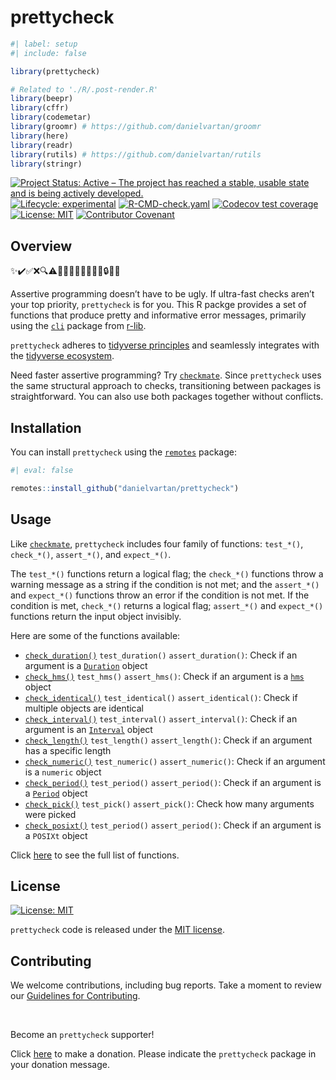# prettycheck

<!-- quarto render -->

```r
#| label: setup
#| include: false

library(prettycheck)

# Related to './R/.post-render.R'
library(beepr)
library(cffr)
library(codemetar)
library(groomr) # https://github.com/danielvartan/groomr
library(here)
library(readr)
library(rutils) # https://github.com/danielvartan/rutils
library(stringr)
```

<!-- badges: start -->
[![Project Status: Active – The project has reached a stable, usable state and is being actively developed.](https://www.repostatus.org/badges/latest/active.svg)](https://www.repostatus.org/#active)
[![Lifecycle: experimental](https://img.shields.io/badge/lifecycle-experimental-orange.svg)](https://lifecycle.r-lib.org/articles/stages.html#experimental)
[![R-CMD-check.yaml](https://github.com/danielvartan/prettycheck/actions/workflows/check-standard.yaml/badge.svg)](https://github.com/danielvartan/prettycheck/actions/workflows/check-standard.yaml)
[![Codecov test coverage](https://codecov.io/gh/danielvartan/prettycheck/branch/main/graph/badge.svg)](https://app.codecov.io/gh/danielvartan/prettycheck?branch=main)
[![License: MIT](https://img.shields.io/badge/license-MIT-green)](https://choosealicense.com/licenses/mit/)
[![Contributor Covenant](https://img.shields.io/badge/Contributor%20Covenant-2.1-4baaaa.svg)](CODE_OF_CONDUCT.md)
<!-- badges: end -->

## Overview

✨✔️✅❌🔍⚠️🛑💎✨🧹🔮🦄🎯🚦🔒🔧🎨

Assertive programming doesn’t have to be ugly. If ultra-fast checks aren’t your top priority, `prettycheck` is for you. This R packge provides a set of functions that produce pretty and informative error messages, primarily using the [`cli`](https://cli.r-lib.org/) package from [r-lib](https://github.com/r-lib).

`prettycheck` adheres to [tidyverse principles](https://tidyverse.tidyverse.org/articles/manifesto.html) and seamlessly integrates with the [tidyverse ecosystem](https://www.tidyverse.org/).

Need faster assertive programming? Try [`checkmate`](https://mllg.github.io/checkmate/). Since `prettycheck` uses the same structural approach to checks, transitioning between packages is straightforward. You can also use both packages together without conflicts.

## Installation

You can install `prettycheck` using the [`remotes`](https://github.com/r-lib/remotes) package:

``` r
#| eval: false

remotes::install_github("danielvartan/prettycheck")
```

## Usage

Like [`checkmate`](https://mllg.github.io/checkmate/), `prettycheck` includes four family of functions: `test_*()`, `check_*()`, `assert_*()`, and `expect_*()`.

The `test_*()` functions return a logical flag; the `check_*()` functions throw a warning message as a string if the condition is not met; and the `assert_*()` and `expect_*()` functions throw an error if the condition is not met. If the condition is met, `check_*()` returns a logical flag; `assert_*()` and `expect_*()` functions return the input object invisibly.

Here are some of the functions available:

- [`check_duration()`](https://danielvartan.github.io/prettycheck/reference/check_duration.html) `test_duration()` `assert_duration()`: Check if an argument is a [`Duration`](https://lubridate.tidyverse.org/reference/duration.html) object
- [`check_hms()`](https://danielvartan.github.io/prettycheck/reference/check_hms.html) `test_hms()` `assert_hms()`: Check if an argument is a [`hms`](https://hms.tidyverse.org/reference/hms.html) object
- [`check_identical()`](https://danielvartan.github.io/prettycheck/reference/check_identical.html) `test_identical()` `assert_identical()`: Check if multiple objects are identical
- [`check_interval()`](https://danielvartan.github.io/prettycheck/reference/check_interval.html) `test_interval()` `assert_interval()`: Check if an argument is an [`Interval`](https://lubridate.tidyverse.org/reference/interval.html) object
- [`check_length()`](https://danielvartan.github.io/prettycheck/reference/check_length.html) `test_length()` `assert_length()`: Check if an argument has a specific length
- [`check_numeric()`](https://danielvartan.github.io/prettycheck/reference/check_numeric.html) `test_numeric()` `assert_numeric()`: Check if an argument is a `numeric` object
- [`check_period()`](https://danielvartan.github.io/prettycheck/reference/check_period.html) `test_period()` `assert_period()`: Check if an argument is a [`Period`](https://lubridate.tidyverse.org/reference/period.html) object
- [`check_pick()`](https://danielvartan.github.io/prettycheck/reference/check_pick.html) `test_pick()` `assert_pick()`: Check how many arguments were picked
- [`check_posixt()`](https://danielvartan.github.io/prettycheck/reference/check_posixt.html) `test_period()` `assert_period()`: Check if an argument is a `POSIXt` object

Click [here](https://danielvartan.github.io/prettycheck/) to see the full list of functions.

## License

[![License:
MIT](https://img.shields.io/badge/license-MIT-green)](https://opensource.org/license/mit/)

`prettycheck` code is released under the [MIT license](https://opensource.org/license/mit/).

## Contributing

We welcome contributions, including bug reports. Take a moment to review our [Guidelines for Contributing](https://danielvartan.github.io/prettycheck/CONTRIBUTING.html).

<br>

Become an `prettycheck` supporter!

Click [here](https://github.com/sponsors/danielvartan) to make a donation. Please indicate the `prettycheck` package in your donation message.
